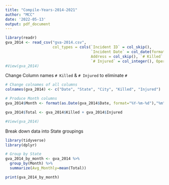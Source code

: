```yaml
---
title: "Compile-Years-2014-2021"
author: "MCC"
date: '2022-05-13'
output: pdf_document
---
```


```r
library(readr)
gva_2014 <- read_csv("gva-2014.csv", 
                     col_types = cols(`Incident ID` = col_skip(), 
                                      `Incident Date` = col_date(format = "%B %d, %Y"), 
                                      Address = col_skip(), `# Killed` = col_integer(), 
                                      `# Injured` = col_integer(), Operations = col_skip()))
#View(gva_2014)         
```

Change Column names `# Killed` & `# Injured` to eliminate `#`
```r
# Change colnames of all columns
colnames(gva_2014) <- c("Date", "State", "City", "Killed", "Injured")

# Produce Month columns
gva_2014$Month <- format(as.Date(gva_2014$Date, format="%Y-%m-%d"),"%m")

gva_2014$Total <- gva_2014$Killed + gva_2014$Injured

#View(gva_2014)
```

Break down data into State groupings

```r
library(tidyverse)
library(dplyr)

# Group by State
gva_2014_by_month <- gva_2014 %>%
  group_by(Month) %>%
  summarize(Avg_Monthly=mean(Total))

print(gva_2014_by_month)
```
























